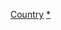 {{Commons category|Olympic sportspeople by country}}
{{Parent category}}
{{Categories by country|nocat}}

[[Category:奧林匹克運動會運動員|Country]]
[[Category:各國綜合運動會運動員|*]]